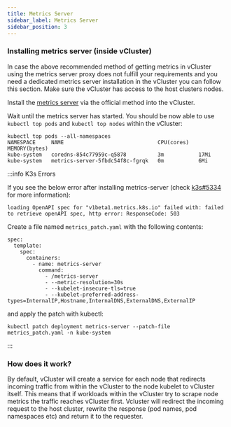 ```yaml
---
title: Metrics Server
sidebar_label: Metrics Server
sidebar_position: 3
---
```




### Installing metrics server (inside vCluster)

In case the above recommended method of getting metrics in vCluster using the metrics server proxy does not fulfill your requirements and you need a dedicated metrics server installation in the vCluster you can follow this section.
Make sure the vCluster has access to the host clusters nodes.

Install the [metrics server](https://github.com/kubernetes-sigs/metrics-server#installation) via the official method into the vCluster.

Wait until the metrics server has started. You should be now able to use `kubectl top pods` and `kubectl top nodes` within the vCluster:
```
kubectl top pods --all-namespaces
NAMESPACE     NAME                              CPU(cores)   MEMORY(bytes)
kube-system   coredns-854c77959c-q5878          3m           17Mi
kube-system   metrics-server-5fbdc54f8c-fgrqk   0m           6Mi
```

:::info K3s Errors

If you see the below error after installing metrics-server (check [k3s#5334](https://github.com/k3s-io/k3s/issues/5344) for more information):

```
loading OpenAPI spec for "v1beta1.metrics.k8s.io" failed with: failed to retrieve openAPI spec, http error: ResponseCode: 503
```
Create a file named `metrics_patch.yaml` with the following contents:
```
spec:
  template:
    spec:
      containers:
        - name: metrics-server
          command:
            - /metrics-server
            - --metric-resolution=30s
            - --kubelet-insecure-tls=true
            - --kubelet-preferred-address-types=InternalIP,Hostname,InternalDNS,ExternalDNS,ExternalIP
```
and apply the patch with kubectl:
```
kubectl patch deployment metrics-server --patch-file metrics_patch.yaml -n kube-system
```

:::

### How does it work?

By default, vCluster will create a service for each node that redirects incoming traffic from within the vCluster to the node kubelet to vCluster itself. This means that if workloads within the vCluster try to scrape node metrics the traffic reaches vCluster first. Vcluster will redirect the incoming request to the host cluster, rewrite the response (pod names, pod namespaces etc) and return it to the requester.


<MetricsServer />
